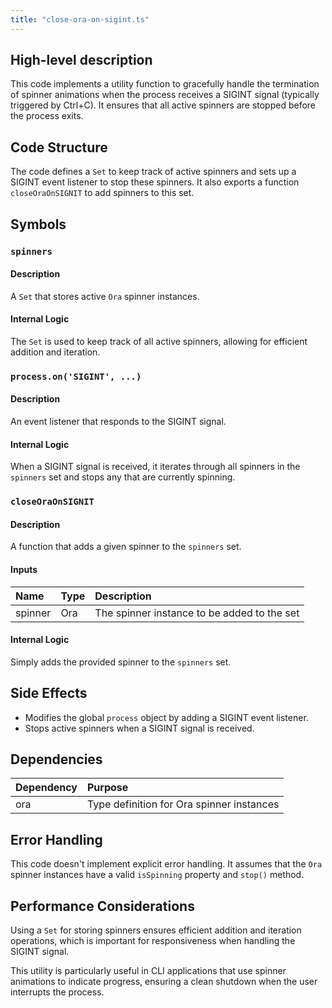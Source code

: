 ```yaml
---
title: "close-ora-on-sigint.ts"
---
```


## High-level description
This code implements a utility function to gracefully handle the termination of spinner animations when the process receives a SIGINT signal (typically triggered by Ctrl+C). It ensures that all active spinners are stopped before the process exits.

## Code Structure
The code defines a `Set` to keep track of active spinners and sets up a SIGINT event listener to stop these spinners. It also exports a function `closeOraOnSIGNIT` to add spinners to this set.

## Symbols

### `spinners`
#### Description
A `Set` that stores active `Ora` spinner instances.

#### Internal Logic
The `Set` is used to keep track of all active spinners, allowing for efficient addition and iteration.

### `process.on('SIGINT', ...)`
#### Description
An event listener that responds to the SIGINT signal.

#### Internal Logic
When a SIGINT signal is received, it iterates through all spinners in the `spinners` set and stops any that are currently spinning.

### `closeOraOnSIGNIT`
#### Description
A function that adds a given spinner to the `spinners` set.

#### Inputs
| Name | Type | Description |
|:-----|:-----|:------------|
| spinner | Ora | The spinner instance to be added to the set |

#### Internal Logic
Simply adds the provided spinner to the `spinners` set.

## Side Effects
- Modifies the global `process` object by adding a SIGINT event listener.
- Stops active spinners when a SIGINT signal is received.

## Dependencies
| Dependency | Purpose |
|:-----------|:--------|
| ora | Type definition for Ora spinner instances |

## Error Handling
This code doesn't implement explicit error handling. It assumes that the `Ora` spinner instances have a valid `isSpinning` property and `stop()` method.

## Performance Considerations
Using a `Set` for storing spinners ensures efficient addition and iteration operations, which is important for responsiveness when handling the SIGINT signal.

This utility is particularly useful in CLI applications that use spinner animations to indicate progress, ensuring a clean shutdown when the user interrupts the process.